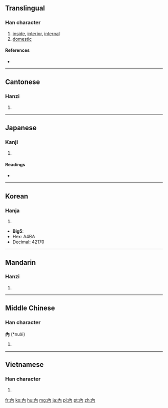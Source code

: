 {{also|内}}
==Translingual==

===Han character===
{{Han char|rn=11|rad=入|as=02|sn=4|four=4022<sub>7</sub>|canj=人月 (OB)}}

# [[inside]], [[interior]], [[internal]]
# [[domestic]]

====References====
* {{Han ref|kx=0125.350|dj=0267.030|hdz=10097.020|uh=5167|ud=20839}}

----

==Cantonese==

===Hanzi===
{{yue-hanzi|jyut=|y=noi6|sim=内}}

# {{defn|lang=yue|sort=入02}}

----

==Japanese==

===Kanji===
{{ja-kanji|grade=|rs=入02}}

# {{defn|lang=ja|sort=入02}}

====Readings====
* {{ja-readings|on=[[だい]] (dai), [[ない]] (nai)|kun=[[うち]] (uchi), [[いる]] (iru), [[いれる]] (ireru)}}

----

==Korean==

===Hanja===
{{ko-hanja|hangeul=[[내]], [[납]]|rv=nae, nap|mr=nae, nap}}

# {{defn|lang=ko|sort=入02}}

* '''Big5''':
* Hex: A4BA
* Decimal: 42170

----

==Mandarin==

===Hanzi===
{{cmn-hanzi|sim=内|pin=[[nèi]] ([[nei4]])|wg=nei<sup>4</sup>}}

# {{defn|lang=cmn|sort=入02}}

----

==Middle Chinese==

===Han character===
'''內''' (*nuə̀i)<!--the asterisk indicates that this is a reconstructed pronunciation-->

# {{defn|lang=zhx-mid|sort=入02}}

----

==Vietnamese==

===Han character===
{{vi-hantu|[[nội]]|rs=入02}}

# {{defn|lang=vi|sort=入02}}

[[fr:內]]
[[ko:內]]
[[hu:內]]
[[mg:內]]
[[ja:內]]
[[pl:內]]
[[pt:內]]
[[zh:內]]